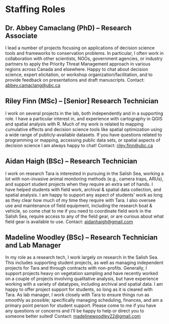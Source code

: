 # Staffing Roles

## Dr. Abbey Camaclang (PhD) – Research Associate
I lead a number of projects focusing on applications of decision science tools and frameworks to conservation problems. In particular, I often work in collaboration with other scientists, NGOs, government agencies, or industry partners to apply the Priority Threat Management approach in various regions across Canada and elsewhere. Happy to chat about decision science, expert elicitation, or workshop organization/facilitation, and to provide feedback on presentations and draft manuscripts. Contact: <abbey.camaclang@ubc.ca>

## Riley Finn (MSc) – [Senior] Research Technician
I work on several projects in the lab, both independently and in a supporting role. I have a particular interest in, and experience with cartography in QGIS and spatial analysis with R. Much of my work is related to mapping cumulative effects and decision science tools like spatial optimization using a wide range of publicly-available datasets. If you have questions related to programming or mapping, accessing public data sets, or spatial aspects of decision science I am always happy to chat! Contact: <riley.finn@ubc.ca>

## Aidan Haigh (BSc) – Research Technician
I work on research Tara is interested in pursuing in the Salish Sea, working a lot with non-invasive animal monitoring methods (e.g., camera traps, ARUs), and support student projects when they require an extra set of hands. I have helped students with field work, archival & spatial data collection, and spatial analysis. I am happy to support any aspect of students’ work as long as they clear how much of my time they require with Tara. I also oversee use and maintenance of field equipment, including the research boat & vehicle, so come chat to me if you need to coordinate field work in the Salish Sea, require access to any of the field gear, or are curious about what field gear is available to use. Contact: <aidanhaigh@gmail.com>

## Madeline Woodley (BSc) – Research Technician and Lab Manager
In my role as a research tech, I work largely on research in the Salish Sea. This includes supporting student projects, as well as managing independent projects for Tara and through contracts with non-profits. Generally, I support projects heavy on vegetation sampling and have recently worked on a couple of projects involving qualitative analysis, but have experience working with a variety of datatypes, including archival and spatial data. I am happy to offer project support for students, so long as it is cleared with Tara. As lab manager, I work closely with Tara to ensure things run as smoothly as possible; specifically managing scheduling, finances, and am a primary point person for student support. Please come to me if you have any questions or concerns and I’ll be happy to help or direct you to someone better suited! Contact: <madelinewoodley22@gmail.com>
